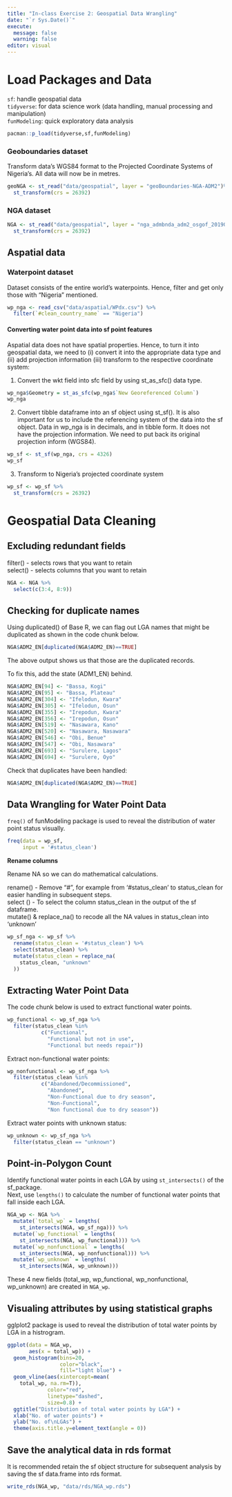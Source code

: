 ```yaml
---
title: "In-class Exercise 2: Geospatial Data Wrangling"
date: "`r Sys.Date()`"
execute: 
  message: false
  warning: false
editor: visual
---
```


# Load Packages and Data

`sf`: handle geospatial data\
`tidyverse`: for data science work (data handling, manual processing and manipulation)\
`funModeling`: quick exploratory data analysis

```r
pacman::p_load(tidyverse,sf,funModeling)
```

### Geoboundaries dataset

Transform data's WGS84 format to the Projected Coordinate Systems of Nigeria's. All data will now be in metres.

```r
geoNGA <- st_read("data/geospatial", layer = "geoBoundaries-NGA-ADM2")%>%
  st_transform(crs = 26392)
```

### NGA dataset

```r
NGA <- st_read("data/geospatial", layer = "nga_admbnda_adm2_osgof_20190417")%>%
  st_transform(crs = 26392)
```

## Aspatial data

### Waterpoint dataset

Dataset consists of the entire world's waterpoints. Hence, filter and get only those with "Nigeria" mentioned.

```r
wp_nga <- read_csv("data/aspatial/WPdx.csv") %>%
  filter(`#clean_country_name` == "Nigeria")
```

#### Converting water point data into sf point features

Aspatial data does not have spatial properties. Hence, to turn it into geospatial data, we need to (i) convert it into the appropriate data type and (ii) add projection information (iii) transform to the respective coordinate system:

(1) Convert the wkt field into sfc field by using st_as_sfc() data type.

```r
wp_nga$Geometry = st_as_sfc(wp_nga$`New Georeferenced Column`)
wp_nga
```

(2) Convert tibble dataframe into an sf object using st_sf(). It is also important for us to include the referencing system of the data into the sf object. Data in wp_nga is in decimals, and in tibble form. It does not have the projection information. We need to put back its original projection inform (WGS84).

```r
wp_sf <- st_sf(wp_nga, crs = 4326)
wp_sf
```

(3) Transform to Nigeria's projected coordinate system

```r
wp_sf <- wp_sf %>%
  st_transform(crs = 26392)
```

# Geospatial Data Cleaning

## Excluding redundant fields

filter() - selects rows that you want to retain\
select() - selects columns that you want to retain

```r
NGA <- NGA %>%
  select(c(3:4, 8:9))
```

## Checking for duplicate names

Using duplicated() of Base R, we can flag out LGA names that might be duplicated as shown in the code chunk below.

```r
NGA$ADM2_EN[duplicated(NGA$ADM2_EN)==TRUE]
```

The above output shows us that those are the duplicated records.

To fix this, add the state (ADM1_EN) behind.

```r
NGA$ADM2_EN[94] <- "Bassa, Kogi"
NGA$ADM2_EN[95] <- "Bassa, Plateau"
NGA$ADM2_EN[304] <- "Ifelodun, Kwara"
NGA$ADM2_EN[305] <- "Ifelodun, Osun"
NGA$ADM2_EN[355] <- "Irepodun, Kwara"
NGA$ADM2_EN[356] <- "Irepodun, Osun"
NGA$ADM2_EN[519] <- "Nasawara, Kano"
NGA$ADM2_EN[520] <- "Nasawara, Nasawara"
NGA$ADM2_EN[546] <- "Obi, Benue"
NGA$ADM2_EN[547] <- "Obi, Nasawara"
NGA$ADM2_EN[693] <- "Surulere, Lagos"
NGA$ADM2_EN[694] <- "Surulere, Oyo"
```

Check that duplicates have been handled:

```r
NGA$ADM2_EN[duplicated(NGA$ADM2_EN)==TRUE]
```

## Data Wrangling for Water Point Data

`freq()` of funModeling package is used to reveal the distribution of water point status visually.

```r
freq(data = wp_sf, 
     input = '#status_clean')
```

**Rename columns**

Rename NA so we can do mathematical calculations.

rename() - Remove "\#", for example from '#status_clean' to status_clean for easier handling in subsequent steps.\
select () - To select the column status_clean in the output of the sf dataframe.\
mutate() & replace_na() to recode all the NA values in status_clean into 'unknown'

```r
wp_sf_nga <- wp_sf %>%
  rename(status_clean = '#status_clean') %>%
  select(status_clean) %>%
  mutate(status_clean = replace_na(
    status_clean, "unknown"
  ))
```

## Extracting Water Point Data

The code chunk below is used to extract functional water points.

```r
wp_functional <- wp_sf_nga %>% 
  filter(status_clean %in% 
           c("Functional",
             "Functional but not in use", 
             "Functional but needs repair"))
```

Extract non-functional water points:

```r
wp_nonfunctional <- wp_sf_nga %>% 
  filter(status_clean %in%
           c("Abandoned/Decommissioned",
             "Abandoned",
             "Non-Functional due to dry season", 
             "Non-Functional",
             "Non functional due to dry season"))
```

Extract water points with unknown status:

```r
wp_unknown <- wp_sf_nga %>% 
  filter(status_clean == "unknown")
```

## Point-in-Polygon Count

Identify functional water points in each LGA by using `st_intersects()` of the sf_package.\
Next, use `lengths()` to calculate the number of functional water points that fall inside each LGA.

```r
NGA_wp <- NGA %>% 
  mutate(`total_wp` = lengths(
    st_intersects(NGA, wp_sf_nga))) %>%
  mutate(`wp_functional` = lengths(
    st_intersects(NGA, wp_functional))) %>%
  mutate(`wp_nonfunctional` = lengths(
    st_intersects(NGA, wp_nonfunctional))) %>%
  mutate(`wp_unknown` = lengths(
    st_intersects(NGA, wp_unknown)))
```

These 4 new fields (total_wp, wp_functional, wp_nonfunctional, wp_unknown) are created in `NGA_wp`.

## Visualing attributes by using statistical graphs

gglplot2 package is used to reveal the distribution of total water points by LGA in a histrogram.

```r
ggplot(data = NGA_wp,
       aes(x = total_wp)) + 
  geom_histogram(bins=20,
                 color="black",
                 fill="light blue") +
  geom_vline(aes(xintercept=mean(
    total_wp, na.rm=T)),
             color="red", 
             linetype="dashed", 
             size=0.8) +
  ggtitle("Distribution of total water points by LGA") +
  xlab("No. of water points") +
  ylab("No. of\nLGAs") +
  theme(axis.title.y=element_text(angle = 0))
```

## Save the analytical data in rds format

It is recommended retain the sf object structure for subsequent analysis by saving the sf data.frame into rds format.

```r
write_rds(NGA_wp, "data/rds/NGA_wp.rds")
```
